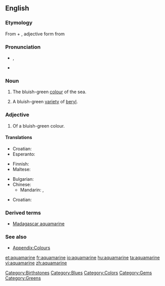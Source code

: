 {{wikipedia}}
==English==

===Etymology===
From {{etyl|la}} {{term|aqua||water|lang=la}} + {{term|marinus||marine|lang=la}}, adjective form from {{term|mare||sea|lang=la}}

===Pronunciation===
* {{a|UK}} {{IPA|/ˌæ.kwə.məˈɹiːn/}}, {{SAMPA|/%{.kw@.m@"ri:n/}}
* {{rhymes|iːn}}

===Noun===
{{en-noun}}

# {{colour}} The bluish-green [[colour]] of the sea.
#: {{color panel|70DB93}}
# A bluish-green [[variety]] of [[beryl]].

===Adjective===
{{en-adj|-}}

# {{color}} Of a bluish-green colour.

====Translations====
{{trans-top|aquamarine colour}}
* Croatian: {{t-|hr|akvamarin|m}}
* Esperanto: {{t|eo|akvamarina}}
{{trans-mid}}
* Finnish: {{t-|fi|akvamariini}}
* Maltese: {{t|mt|akwamarin|xs=Maltese}}
{{trans-bottom}}

{{trans-top|type of beryl}}
* Bulgarian: {{t|bg|аквамарин|sc=Cyrl}}
* Chinese:
** Mandarin: {{t-|cmn|海藍寶石|sc=Hani|xs=Mandarin}}, {{t-|cmn|海蓝宝石|tr=hǎilán bǎoshí|sc=Hani|xs=Mandarin}}
{{trans-mid}}
* Croatian: {{t-|hr|akvamarin|m}}
{{trans-bottom}}

===Derived terms===
* [[Madagascar aquamarine]]

===See also===
* [[Appendix:Colours]]

[[Category:Birthstones]]
[[Category:Blues]]
[[Category:Colors]]
[[Category:Gems]]
[[Category:Greens]]

[[et:aquamarine]]
[[fr:aquamarine]]
[[io:aquamarine]]
[[hu:aquamarine]]
[[ta:aquamarine]]
[[vi:aquamarine]]
[[zh:aquamarine]]